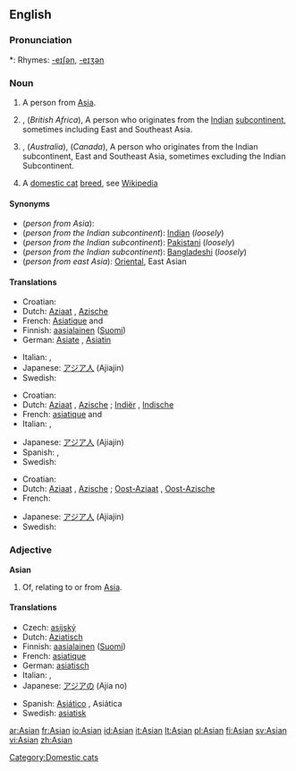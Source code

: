 ==English==
{{wikipediaAlt|Asian people}}

===Pronunciation===
*: Rhymes: [[Rhymes:English:-eɪʃǝn|-eɪʃǝn]], [[Rhymes:English:-eɪʒən|-eɪʒən]]

===Noun===
{{en-noun}}

# A person from [[Asia]].
# {{UK}}, (''British Africa''), A person who originates from the [[Indian]] [[subcontinent]], sometimes including East and Southeast Asia.
# {{US}}, (''Australia''), (''Canada''),  A person who originates from the Indian subcontinent, East and Southeast Asia, sometimes excluding the Indian Subcontinent.
# A [[domestic cat]] [[breed]], see [[w:Asian (cat)|Wikipedia]]

====Synonyms====
* (''person from Asia''):
* (''person from the Indian subcontinent''): [[Indian]] (''loosely'')
* (''person from the Indian subcontinent''): [[Pakistani]] (''loosely'')
* (''person from the Indian subcontinent''): [[Bangladeshi]] (''loosely'')
* (''person from east Asia''): [[Oriental]], East Asian

====Translations====
{{trans-top|person from Asia}}
* Croatian: {{t-|hr|Azijac|m}}
* Dutch: [[Aziaat]] {{m}}, [[Azische]] {{f}}
* French: [[Asiatique]] {{m}} and {{f}}
* Finnish: [[aasialainen]] ([[:fi:aasialainen|Suomi]])
* German: [[Asiate]] {{m}}, [[Asiatin]] {{f}}
{{trans-mid}}
* Italian: {{t+|it|asiatico|m}}, {{t+|it|asiatica|f}}
* Japanese: [[アジア人]] (Ajiajin)
* Swedish: {{t-|sv|asiat|c}}
{{trans-bottom}}

{{trans-top|person from or descended from people from the Indian sub-continent}}
* Croatian: {{t-|hr|Azijac|m}}
* Dutch: [[Aziaat]] {{m}}, [[Azische]] {{f}}; [[Indiër]] {{m}}, [[Indische]] {{f}}
* French: [[asiatique]] {{m}} and {{f}}
* Italian: {{t+|it|asiatico|m}}, {{t+|it|asiatica|f}}
{{trans-mid}}
* Japanese: [[アジア人]] (Ajiajin)
* Spanish: {{t|es|Asiático|m}}, {{t|es|Asiática|f}}
* Swedish: {{t+|sv|indier|c}}
{{trans-bottom}}

{{trans-top|person from or descended from people from east Asia}}
* Croatian: {{t-|hr|Azijac|m}}
* Dutch: [[Aziaat]] {{m}}, [[Azische]] {{f}}; [[Oost-Aziaat]] {{m}}, [[Oost-Azische]] {{f}}
* French: {{t|fr|asiatique}}
{{trans-mid}}
* Japanese: [[アジア人]] (Ajiajin)
* Swedish: {{t-|sv|asiat|c}}
{{trans-bottom}}

===Adjective===
'''Asian'''

# Of, relating to or from [[Asia]].

====Translations====
{{top}}
* Czech: [[asijský]] {{m}}
* Dutch: [[Aziatisch]]
* Finnish: [[aasialainen]] ([[:fi:aasialainen|Suomi]])
* French: [[asiatique]] {{m|f}}
* German: [[asiatisch]]
* Italian: {{t+|it|asiatico|m}}, {{t+|it|asiatica|f}}
* Japanese: [[アジア]]の (Ajia no)
{{mid}}
* Spanish: [[Asiático]] {{m}}, Asiática {{f}}
* Swedish: [[asiatisk]]
{{bottom}}

[[Category:Domestic cats]]

[[ar:Asian]]
[[fr:Asian]]
[[io:Asian]]
[[id:Asian]]
[[it:Asian]]
[[lt:Asian]]
[[pl:Asian]]
[[fi:Asian]]
[[sv:Asian]]
[[vi:Asian]]
[[zh:Asian]]